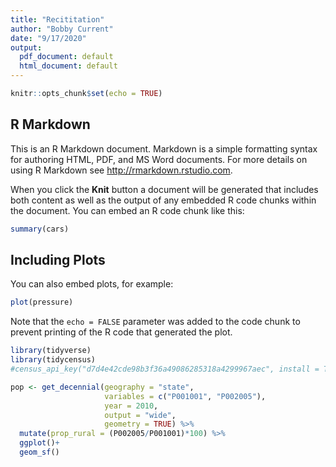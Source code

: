```yaml
---
title: "Recititation"
author: "Bobby Current"
date: "9/17/2020"
output:
  pdf_document: default
  html_document: default
---
```


```r
knitr::opts_chunk$set(echo = TRUE)
```

## R Markdown

This is an R Markdown document. Markdown is a simple formatting syntax for authoring HTML, PDF, and MS Word documents. For more details on using R Markdown see <http://rmarkdown.rstudio.com>.

When you click the **Knit** button a document will be generated that includes both content as well as the output of any embedded R code chunks within the document. You can embed an R code chunk like this:

```r
summary(cars)
```

## Including Plots

You can also embed plots, for example:

```r
plot(pressure)
```

Note that the `echo = FALSE` parameter was added to the code chunk to prevent printing of the R code that generated the plot.

```r
library(tidyverse)
library(tidycensus)
#census_api_key("d7d4e42cde98b3f36a49086285318a4299967aec", install = TRUE)

```

```r
pop <- get_decennial(geography = "state",
                     variables = c("P001001", "P002005"),
                     year = 2010,
                     output = "wide",
                     geometry = TRUE) %>%
  mutate(prop_rural = (P002005/P001001)*100) %>%
  ggplot()+
  geom_sf()
```

